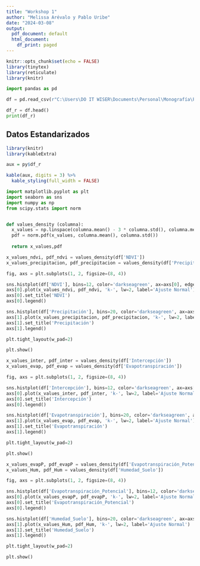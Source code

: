 ```yaml
---
title: "Workshop 1"
author: "Melissa Arévalo y Pablo Uribe"
date: "2024-03-08"
output:
  pdf_document: default
  html_document:
    df_print: paged
---
```


```r
knitr::opts_chunk$set(echo = FALSE)
library(tinytex)
library(reticulate)
library(knitr)
```

```python
import pandas as pd

df = pd.read_csv(r"C:\Users\DO IT WISER\Documents\Personal\Monografía\Procesamiento R\processed_data.csv")

df_r = df.head()
print(df_r)
```

## Datos Estandarizados

```r

library(knitr)
library(kableExtra)

aux = py$df_r

kable(aux, digits = 3) %>%
  kable_styling(full_width = FALSE)
```

```python

import matplotlib.pyplot as plt
import seaborn as sns
import numpy as np
from scipy.stats import norm


def values_density (columna):
  x_values = np.linspace(columna.mean() - 3 * columna.std(), columna.mean() + 3 * columna.std(), 100)
  pdf = norm.pdf(x_values, columna.mean(), columna.std())
  
  return x_values,pdf

x_values_ndvi, pdf_ndvi = values_density(df['NDVI'])
x_values_precipitacion, pdf_precipitacion = values_density(df['Precipitación'])

fig, axs = plt.subplots(1, 2, figsize=(8, 4))

sns.histplot(df['NDVI'], bins=12, color='darkseagreen', ax=axs[0], edgecolor='black', alpha=0.7)
axs[0].plot(x_values_ndvi, pdf_ndvi, 'k-', lw=2, label='Ajuste Normal')
axs[0].set_title('NDVI')
axs[0].legend() 

sns.histplot(df['Precipitación'], bins=20, color='darkseagreen', ax=axs[1], edgecolor='black', alpha=0.7)
axs[1].plot(x_values_precipitacion, pdf_precipitacion, 'k-', lw=2, label='Ajuste Normal')
axs[1].set_title('Precipitación')
axs[1].legend()  

plt.tight_layout(w_pad=2)

plt.show()

```

```python
x_values_inter, pdf_inter = values_density(df['Intercepción'])
x_values_evap, pdf_evap = values_density(df['Evapotranspiración'])

fig, axs = plt.subplots(1, 2, figsize=(8, 4))

sns.histplot(df['Intercepción'], bins=12, color='darkseagreen', ax=axs[0], edgecolor='black', alpha=0.7)
axs[0].plot(x_values_inter, pdf_inter, 'k-', lw=2, label='Ajuste Normal')
axs[0].set_title('Intercepción')
axs[0].legend() 

sns.histplot(df['Evapotranspiración'], bins=20, color='darkseagreen', ax=axs[1], edgecolor='black', alpha=0.7)
axs[1].plot(x_values_evap, pdf_evap, 'k-', lw=2, label='Ajuste Normal')
axs[1].set_title('Evapotranspiración')
axs[1].legend()  

plt.tight_layout(w_pad=2)

plt.show()

```

```python
x_values_evapP, pdf_evapP = values_density(df['Evapotranspiración_Potencial'])
x_values_Hum, pdf_Hum = values_density(df['Humedad_Suelo'])

fig, axs = plt.subplots(1, 2, figsize=(8, 4))

sns.histplot(df['Evapotranspiración_Potencial'], bins=12, color='darkseagreen', ax=axs[0], edgecolor='black', alpha=0.7)
axs[0].plot(x_values_evapP, pdf_evapP, 'k-', lw=2, label='Ajuste Normal')
axs[0].set_title('Evapotranspiración_Potencial')
axs[0].legend() 

sns.histplot(df['Humedad_Suelo'], bins=20, color='darkseagreen', ax=axs[1], edgecolor='black', alpha=0.7)
axs[1].plot(x_values_Hum, pdf_Hum, 'k-', lw=2, label='Ajuste Normal')
axs[1].set_title('Humedad_Suelo')
axs[1].legend()  

plt.tight_layout(w_pad=2)

plt.show()

```
